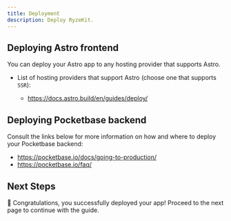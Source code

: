 ```yaml
---
title: Deployment
description: Deploy RyzeKit.
---
```


## Deploying Astro frontend

You can deploy your Astro app to any hosting provider that supports Astro.

  * List of hosting providers that support Astro (choose one that supports `SSR`):

    * https://docs.astro.build/en/guides/deploy/

## Deploying Pocketbase backend

Consult the links below for more information on how and where to deploy your Pocketbase backend:

  * https://pocketbase.io/docs/going-to-production/
  * https://pocketbase.io/faq/

## Next Steps

🚀 Congratulations, you successfully deployed your app! Proceed to the next page to continue with the guide.